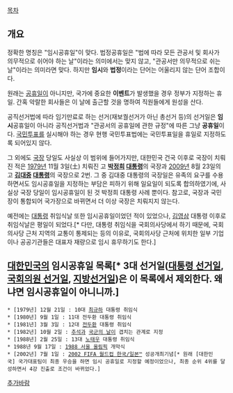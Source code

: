 [[목차]]
== 개요 ==
정확한 명칭은 "임시공휴일"이 맞다. 법정공휴일은 "법에 따라 모든 관공서 및 회사가 의무적으로 쉬어야 하는 날"이라는 의미에서는 맞지 않고, "관공서만 의무적으로 쉬는 날"이라는 의미라면 맞다. 하지만 '''임시'''와 '''법정'''이라는 단어는 어울리지 않는 단어 조합이다. 

원래는 [[공휴일]]이 아니지만, 국가에 중요한 '''이벤트'''가 발생했을 경우 정부가 지정하는 휴일. 간혹 악랄한 회사들은 이 날에 출근할 것을 명하여 직원들에게 원성을 산다.

공직선거법에 따라 임기만료로 하는 선거(재보궐선거가 아닌 총선거 등)의 선거일은 '''임시'''공휴일이 아니라 공직선거법과 "관공서의 공휴일에 관한 규정"에 따른 그냥 '''공휴일'''이다. [[국민투표]]를 실시해야 하는 경우 현행 국민투표법에는 국민투표일을 휴일로 지정하도록 되어있지 않다. 

그 외에도 [[국장]] 당일도 사실상 이 범위에 들어가지만, 대한민국 건국 이후로 국장이 치뤄진 적은 [[1979년]] 11월 3일(土) 치뤄진 고 '''[[박정희]] [[대통령]]'''의 국장과 [[2009년]] 8월 23일의 고 '''[[김대중]] [[대통령]]'''의 국장으로 2번. 그 중 김대중 대통령의 국장일은 유족의 요구를 수용하면서도 임시공휴일을 지정하는 부담은 피하기 위해 일요일이 되도록 합의하였기에, 사실상 국장 당일이 임시공휴일이 된 것 박정희 대통령 사례 뿐이다. 참고로, 국장과 국민장이 통합되어 국가장으로 바뀌면서 더 이상 국장은 치뤄지지 않는다.

예전에는 [[대통령]] 취임식날 또한 임시공휴일이었던 적이 있었으나, [[김영삼]] 대통령 이후로 취임식날은 평일이 되었다.[* 다만, 대통령 취임식을 국회의사당에서 하기 때문에, 국회의사당 근처 지역의 교통이 통제되는 등의 이유로, 국회의사당 근처에 위치한 일부 기업이나 공공기관들은 대표자 재량으로 임시 휴무하기도 한다.]

== [[대한민국]]의 임시공휴일 목록[* 3대 선거일([[대통령 선거일]], [[국회의원 선거일]], [[지방선거일]])은 이 목록에서 제외한다. 왜냐면 임시공휴일이 아니니까.] ==
 * [1979년] 12월 21일 : 10대 [[최규하]] 대통령 취임식
 * [1980년] 9월 1일 : 11대 전두환 대통령 취임식
 * [1981년] 3월 3일 : 12대 [[전두환]] 대통령 취임식
 * [1982년] 10월 2일 : [[추석]]과 [[국군의 날]]이 겹치는 관계로 지정
 * [1988년] 2월 25일 : 13대 [[노태우]] 대통령 취임식
 * 1988년 9월 17일 : [[1988 서울 올림픽]] 개막식
 * [2002년] 7월 1일 : [[2002 FIFA 월드컵 한국/일본™]] 성공개최기념[* 원래 [대한민국] 국가대표팀이 최종 우승을 하면 임시 공휴일로 지정할 예정이었으나, 최종 순위 4위를 달성하면서 4강 진출로 조건이 바뀌었다.]
 
[[추가바람]]
